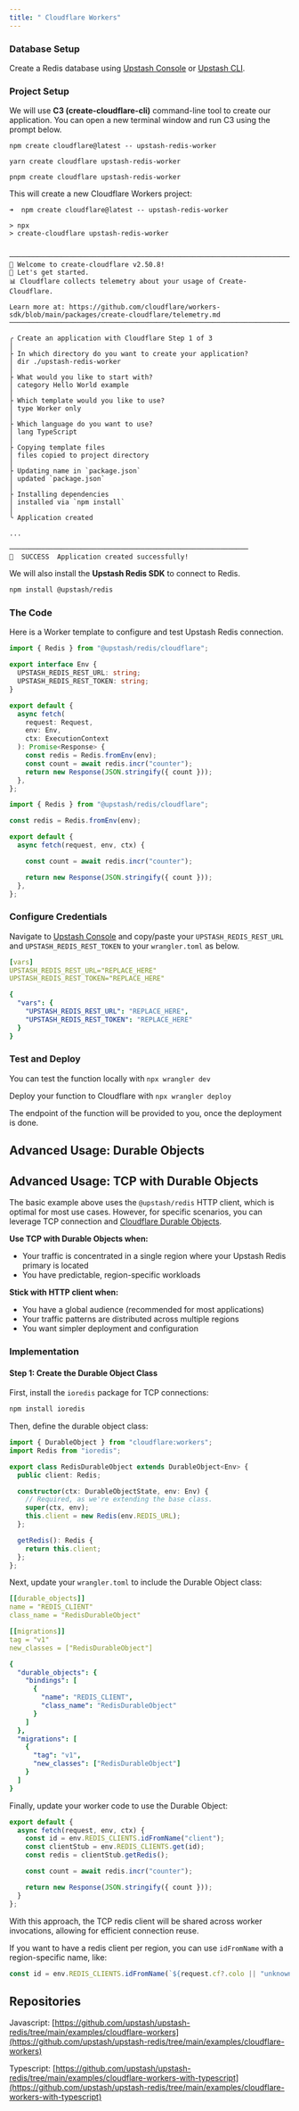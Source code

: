 ```yaml
---
title: " Cloudflare Workers"
---
```


### Database Setup

Create a Redis database using [Upstash Console](https://console.upstash.com) or
[Upstash CLI](https://github.com/upstash/cli).

### Project Setup

We will use **C3 (create-cloudflare-cli)** command-line tool to create our application. You can open a new terminal window and run C3 using the prompt below.

<CodeGroup>

```shell npm
npm create cloudflare@latest -- upstash-redis-worker
```

```shell yarn
yarn create cloudflare upstash-redis-worker
```

```shell pnpm
pnpm create cloudflare upstash-redis-worker
```

</CodeGroup>

This will create a new Cloudflare Workers project:

```text
➜  npm create cloudflare@latest -- upstash-redis-worker

> npx
> create-cloudflare upstash-redis-worker


─────────────────────────────────────────────────────────────────────────────────────────────────
👋 Welcome to create-cloudflare v2.50.8!
🧡 Let's get started.
📊 Cloudflare collects telemetry about your usage of Create-Cloudflare.

Learn more at: https://github.com/cloudflare/workers-sdk/blob/main/packages/create-cloudflare/telemetry.md
─────────────────────────────────────────────────────────────────────────────────────────────────

╭ Create an application with Cloudflare Step 1 of 3
│
├ In which directory do you want to create your application?
│ dir ./upstash-redis-worker
│
├ What would you like to start with?
│ category Hello World example
│
├ Which template would you like to use?
│ type Worker only
│
├ Which language do you want to use?
│ lang TypeScript
│
├ Copying template files
│ files copied to project directory
│
├ Updating name in `package.json`
│ updated `package.json`
│
├ Installing dependencies
│ installed via `npm install`
│
╰ Application created 

...

────────────────────────────────────────────────────────────
🎉  SUCCESS  Application created successfully!
```

We will also install the **Upstash Redis SDK** to connect to Redis.

```bash
npm install @upstash/redis
```

### The Code

Here is a Worker template to configure and test Upstash Redis connection.

<CodeGroup>

```ts src/index.ts
import { Redis } from "@upstash/redis/cloudflare";

export interface Env {
  UPSTASH_REDIS_REST_URL: string;
  UPSTASH_REDIS_REST_TOKEN: string;
}

export default {
  async fetch(
    request: Request,
    env: Env,
    ctx: ExecutionContext
  ): Promise<Response> {
    const redis = Redis.fromEnv(env);
    const count = await redis.incr("counter");
    return new Response(JSON.stringify({ count }));
  },
};
```

```js src/index.js
import { Redis } from "@upstash/redis/cloudflare";

const redis = Redis.fromEnv(env);

export default {
  async fetch(request, env, ctx) {

    const count = await redis.incr("counter");

    return new Response(JSON.stringify({ count }));
  },
};
```

</CodeGroup>

### Configure Credentials

Navigate to [Upstash Console](https://console.upstash.com) and copy/paste your `UPSTASH_REDIS_REST_URL` and `UPSTASH_REDIS_REST_TOKEN` to your `wrangler.toml` as below.

<CodeGroup>

```yaml wrangler.toml
[vars]
UPSTASH_REDIS_REST_URL="REPLACE_HERE"
UPSTASH_REDIS_REST_TOKEN="REPLACE_HERE"
```

```yaml wrangler.jsonc
{
  "vars": {
    "UPSTASH_REDIS_REST_URL": "REPLACE_HERE",
    "UPSTASH_REDIS_REST_TOKEN": "REPLACE_HERE"
  }
}
```

</CodeGroup>

### Test and Deploy

You can test the function locally with `npx wrangler dev`

Deploy your function to Cloudflare with `npx wrangler deploy`

The endpoint of the function will be provided to you, once the deployment is done.

## Advanced Usage: Durable Objects

## Advanced Usage: TCP with Durable Objects

The basic example above uses the `@upstash/redis` HTTP client, which is optimal for most use cases. However, for specific scenarios, you can leverage TCP connection and [Cloudflare Durable Objects](https://developers.cloudflare.com/durable-objects/).

**Use TCP with Durable Objects when:**
- Your traffic is concentrated in a single region where your Upstash Redis primary is located
- You have predictable, region-specific workloads

**Stick with HTTP client when:**
- You have a global audience (recommended for most applications)
- Your traffic patterns are distributed across multiple regions
- You want simpler deployment and configuration

### Implementation

#### Step 1: Create the Durable Object Class

First, install the `ioredis` package for TCP connections:

```bash
npm install ioredis
```

Then, define the durable object class:

<CodeGroup>

```ts src/index.ts
import { DurableObject } from "cloudflare:workers";
import Redis from "ioredis";

export class RedisDurableObject extends DurableObject<Env> {
  public client: Redis;

  constructor(ctx: DurableObjectState, env: Env) {
    // Required, as we're extending the base class.
    super(ctx, env);
    this.client = new Redis(env.REDIS_URL);
  };

  getRedis(): Redis {
    return this.client;
  };
};
```

</CodeGroup>

Next, update your `wrangler.toml` to include the Durable Object class:

<CodeGroup>

```yaml wrangler.toml
[[durable_objects]]
name = "REDIS_CLIENT"
class_name = "RedisDurableObject"

[[migrations]]
tag = "v1"
new_classes = ["RedisDurableObject"]
```

```yaml wrangler.jsonc
{
  "durable_objects": {
    "bindings": [
      {
        "name": "REDIS_CLIENT",
        "class_name": "RedisDurableObject"
      }
    ]
  },
  "migrations": [
    {
      "tag": "v1",
      "new_classes": ["RedisDurableObject"]
    }
  ]
}
```

</CodeGroup>

Finally, update your worker code to use the Durable Object:

<CodeGroup>

```ts src/index.ts
export default {
  async fetch(request, env, ctx) {
    const id = env.REDIS_CLIENTS.idFromName("client");
    const clientStub = env.REDIS_CLIENTS.get(id);
    const redis = clientStub.getRedis();

    const count = await redis.incr("counter");

    return new Response(JSON.stringify({ count }));
  }
};
```

</CodeGroup>

With this approach, the TCP redis client will be shared across worker invocations, allowing for efficient connection reuse.

If you want to have a redis client per region, you can use `idFromName` with a region-specific name, like:
```ts
const id = env.REDIS_CLIENTS.idFromName(`${request.cf?.colo || "unknown-region"}`)
```

## Repositories

Javascript:
[https://github.com/upstash/upstash-redis/tree/main/examples/cloudflare-workers](https://github.com/upstash/upstash-redis/tree/main/examples/cloudflare-workers)

Typescript:
[https://github.com/upstash/upstash-redis/tree/main/examples/cloudflare-workers-with-typescript](https://github.com/upstash/upstash-redis/tree/main/examples/cloudflare-workers-with-typescript)
